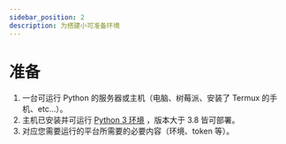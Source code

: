 ---
sidebar_position: 2
description: 为搭建小可准备环境
---

# 准备

1. 一台可运行 Python 的服务器或主机（电脑、树莓派、安装了 Termux 的手机、etc...）。
2. 主机已安装并可运行 [Python 3 环境](https://www.python.org/) ，版本大于 3.8 皆可部署。
3. 对应您需要运行的平台所需要的必要内容（环境、token 等）。
